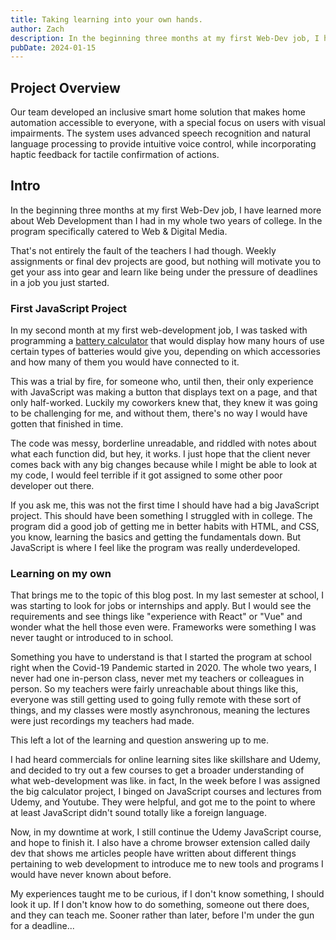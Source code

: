 ```yaml
---
title: Taking learning into your own hands.
author: Zach
description: In the beginning three months at my first Web-Dev job, I have learned more about Web Development than I had in my whole two years of college. In the program specifically catered to Web & Digital Media.
pubDate: 2024-01-15
---
```


## Project Overview

Our team developed an inclusive smart home solution that makes home automation accessible to everyone, with a special focus on users with visual impairments. The system uses advanced speech recognition and natural language processing to provide intuitive voice control, while incorporating haptic feedback for tactile confirmation of actions.


<BreakoutImage src="/projects/project-image-1.png" />


## Intro

In the beginning three months at my first Web-Dev job, I have learned more about Web Development than I had in my whole two years of college. In the program specifically catered to Web & Digital Media. 

That's not entirely the fault of the teachers I had though. Weekly assignments or final dev projects are good, but nothing will motivate you to get your ass into gear and learn like being under the pressure of deadlines in a job you just started. 

### First JavaScript Project

In my second month at my first web-development job, I was tasked with programming a [battery calculator](https://x2powerbattery.com/calculator/) that would display how many hours of use certain types of batteries would give you, depending on which accessories and how many of them you would have connected to it. 

This was a trial by fire, for someone who, until then, their only experience with JavaScript was making a button that displays text on a page, and that only half-worked. Luckily my coworkers knew that, they knew it was going to be challenging for me, and without them, there's no way I would have gotten that finished in time. 

The code was messy, borderline unreadable, and riddled with notes about what each function did, but hey, it works. I just hope that the client never comes back with any big changes because while I might be able to look at my code, I would feel terrible if it got assigned to some other poor developer out there.

If you ask me, this was not the first time I should have had a big JavaScript project. This should have been something I struggled with in college. The program did a good job of getting me in better habits with HTML, and CSS, you know, learning the basics and getting the fundamentals down. But JavaScript is where I feel like the program was really underdeveloped. 

### Learning on my own

That brings me to the topic of this blog post. In my last semester at school, I was starting to look for jobs or internships and apply. But I would see the requirements and see things like "experience with React" or "Vue" and wonder what the hell those even were. Frameworks were something I was never taught or introduced to in school. 

Something you have to understand is that I started the program at school right when the Covid-19 Pandemic started in 2020. The whole two years, I never had one in-person class, never met my teachers or colleagues in person. So my teachers were fairly unreachable about things like this, everyone was still getting used to going fully remote with these sort of things, and my classes were mostly asynchronous, meaning the lectures were just recordings my teachers had made. 

This left a lot of the learning and question answering up to me. 

I had heard commercials for online learning sites like skillshare and Udemy, and decided to try out a few courses to get a broader understanding of what web-development was like. in fact, In the week before I was assigned the big calculator project, I binged on JavaScript courses and lectures from Udemy, and Youtube. They were helpful, and got me to the point to where at least JavaScript didn't sound totally like a foreign language. 

Now, in my downtime at work, I still continue the Udemy JavaScript course, and hope to finish it. I also have a chrome browser extension called daily dev that shows me articles people have written about different things pertaining to web development to introduce me to new tools and programs I would have never known about before. 

My experiences taught me to be curious, if I don't know something, I should look it up. If I don't know how to do something, someone out there does, and they can teach me. Sooner rather than later, before I'm under the gun for a deadline... 
